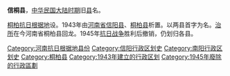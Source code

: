 '''信桐县'''，[[中华民国大陆时期|中华民国大陆时期]]旧[[县|县]]名。

[[桐柏抗日根据地|桐柏抗日根据地]]设。1943年由[[河南省|河南省]][[信阳县|信阳县]]、[[桐柏县|桐柏县]]析置。以两县首字为名。[[治所|治所]]在今河南省桐柏县回龙。1945年[[抗日战争|抗日战争]]胜利后撤销，仍划归各县。

{{中华民国大陆时期行政区划小作品}}
{{DEFAULTSORT:X}}
[[Category:河南抗日根据地县份|Category:河南抗日根据地县份]]
[[Category:信阳行政区划史|Category:信阳行政区划史]]
[[Category:南阳行政区划史|Category:南阳行政区划史]]
[[Category:桐柏县|Category:桐柏县]]
[[Category:1943年建立的行政区划|Category:1943年建立的行政区划]]
[[Category:1945年廢除的行政區劃|Category:1945年廢除的行政區劃]]